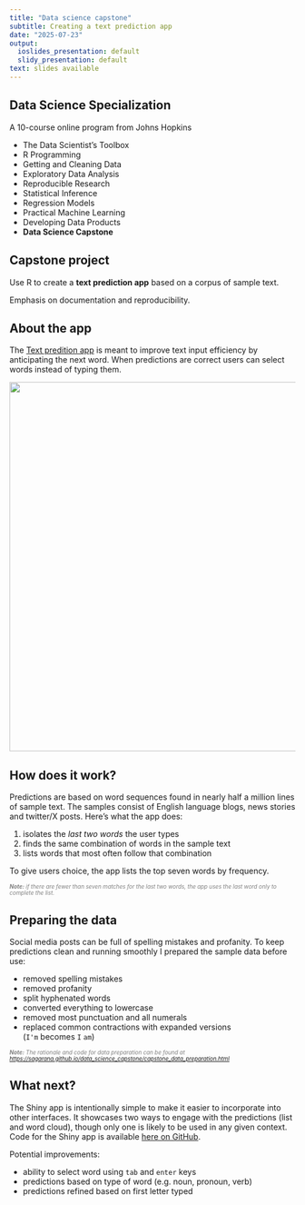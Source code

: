 ---
title: "Data science capstone"
subtitle: Creating a text prediction app
date: "2025-07-23"
output:
  ioslides_presentation: default
  slidy_presentation: default
text: slides available
---

## Data Science Specialization {data-background=#E3E6E2}
A 10-course online program from Johns Hopkins

- The Data Scientist's Toolbox
- R Programming
- Getting and Cleaning Data
- Exploratory Data Analysis
- Reproducible Research
- Statistical Inference
- Regression Models
- Practical Machine Learning
- Developing Data Products
- **Data Science Capstone**

## Capstone project 

Use R to create a **text prediction app** based on a corpus of sample text.

Emphasis on documentation and reproducibility.


## About the app  {data-background=#DFFFE5}

The [Text predition app](https://sagarana.shinyapps.io/predictive_text_app/) is meant to improve text input efficiency by anticipating the next word. When predictions are correct users can select words instead of typing them. 

<img src="pred_text_image.png" width="650px" style="display: block; margin: auto;" />

## How does it work? {data-background=#F5E6FA}

Predictions are based on word sequences found in nearly half a million lines of sample text. The samples consist of English language blogs, news stories and twitter/X posts. Here's what the app does:

1. isolates the <em>last two words</em> the user types
2. finds the same combination of words in the sample text
3. lists words that most often follow that combination

To give users choice, the app lists the top seven words by frequency. 

<span style="color:grey; font-size:0.7em; margin-top:1em; font-style:italic"><b>Note:</b> if there are fewer than seven matches for the last <em>two</em> words, the app uses the last word only to complete the list.</span>


## Preparing the data {data-background=#FFF9CC}

Social media posts can be full of spelling mistakes and profanity. To keep predictions clean and running smoothly I prepared the sample data before use:

- removed spelling mistakes
- removed profanity
- split hyphenated words
- converted everything to lowercase
- removed most punctuation and all numerals
- replaced common contractions with expanded versions<br> (`I'm` becomes `I` `am`)

<span style="color:grey; font-size:0.7em; margin-top:1em; font-style:italic"><b>Note:</b> The rationale and code for data preparation can be found at <https://sagarana.github.io/data_science_capstone/capstone_data_preparation.html></span>

## What next? {data-background=#E0F7FA}

The Shiny app is intentionally simple to make it easier to incorporate into other interfaces. It showcases two ways to engage with the predictions (list and word cloud), though only one is likely to be used in any given context. Code for the Shiny app is available [here on GitHub](https://github.com/sagarana/data_science_capstone/tree/main/text_prediction_app).

Potential improvements:

- ability to select word using `tab` and `enter` keys
- predictions based on type of word (e.g. noun, pronoun, verb)
- predictions refined based on first letter typed
